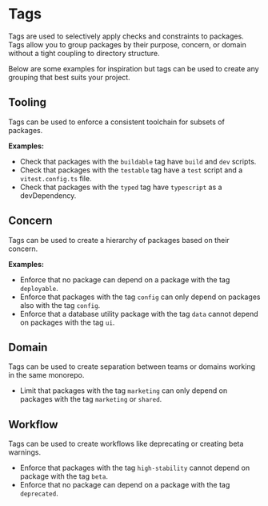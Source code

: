 # Tags

Tags are used to selectively apply checks and constraints to packages. Tags allow you to group packages by their purpose, concern, or domain without a tight coupling to directory structure.

Below are some examples for inspiration but tags can be used to create any grouping that best suits your project.

## Tooling

Tags can be used to enforce a consistent toolchain for subsets of packages.

**Examples:**

- Check that packages with the `buildable` tag have `build` and `dev` scripts.
- Check that packages with the `testable` tag have a `test` script and a `vitest.config.ts` file.
- Check that packages with the `typed` tag have `typescript` as a devDependency.

## Concern

Tags can be used to create a hierarchy of packages based on their concern.

**Examples:**

- Enforce that no package can depend on a package with the tag `deployable`.
- Enforce that packages with the tag `config` can only depend on packages also with the tag `config`.
- Enforce that a database utility package with the tag `data` cannot depend on packages with the tag `ui`.

## Domain

Tags can be used to create separation between teams or domains working in the same monorepo.

- Limit that packages with the tag `marketing` can only depend on packages with the tag `marketing` or `shared`.

## Workflow

Tags can be used to create workflows like deprecating or creating beta warnings.

- Enforce that packages with the tag `high-stability` cannot depend on package with the tag `beta`.
- Enforce that no package can depend on a package with the tag `deprecated`.
